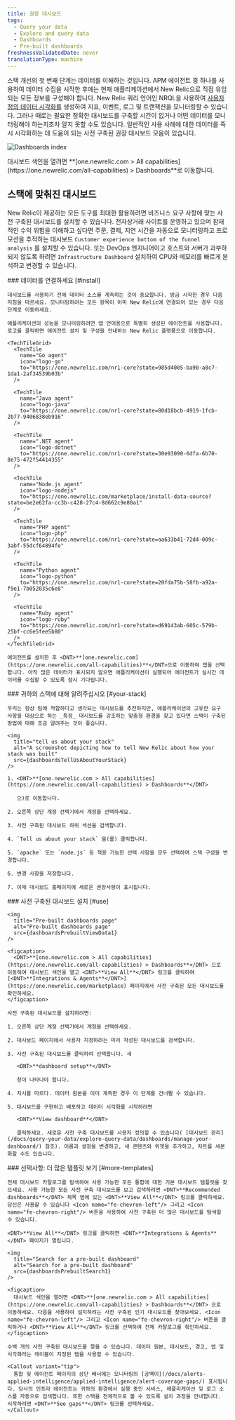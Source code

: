 ```yaml
---
title: 권장 대시보드
tags:
  - Query your data
  - Explore and query data
  - Dashboards
  - Pre-built dashboards
freshnessValidatedDate: never
translationType: machine
---
```






스택 개선의 첫 번째 단계는 데이터를 이해하는 것입니다. APM 에이전트 중 하나를 사용하여 데이터 수집을 시작한 후에는 현재 애플리케이션에서 New Relic으로 직접 유입되는 모든 정보를 구성해야 합니다. New Relic 쿼리 언어인 NRQL을 사용하여 [사용자 정의 데이터 시각화를](/docs/query-your-data/explore-query-data/dashboards/introduction-dashboards/) 생성하여 지표, 이벤트, 로그 및 트랜잭션을 모니터링할 수 있습니다. 그러나 때로는 필요한 정확한 대시보드를 구축할 시간이 없거나 어떤 데이터를 모니터링해야 하는지조차 알지 못할 수도 있습니다. 일반적인 사용 사례에 대한 데이터를 즉시 시각화하는 데 도움이 되는 사전 구축된 권장 대시보드 모음이 있습니다.

<img
  title="Dashboards index"
  alt="Dashboards index"
  src={dashboardsDashboardIndex1}
/>

<figcaption>
  대시보드 색인을 열려면 <DNT>**[one.newrelic.com > All capabilities](https://one.newrelic.com/all-capabilities) > Dashboards**</DNT>로 이동합니다.
</figcaption>

## 스택에 맞춰진 대시보드

New Relic이 제공하는 모든 도구를 최대한 활용하려면 비즈니스 요구 사항에 맞는 사전 구축된 대시보드를 설치할 수 있습니다. 전자상거래 사이트를 운영하고 있으며 잠재적인 수익 위험을 이해하고 싶다면 주문, 결제, 지연 시간을 자동으로 모니터링하고 프로모션을 추적하는 대시보드 `Customer experience bottom of the funnel analysis` 를 설치할 수 있습니다. 또는 DevOps 엔지니어이고 호스트와 서버가 과부하되지 않도록 하려면 `Infrastructure Dashboard` 설치하여 CPU와 메모리를 빠르게 분석하고 변경할 수 있습니다.

<Steps>
  <Step>
    ### 데이터를 연결하세요 [#install]

    대시보드를 사용하기 전에 데이터 소스를 계측하는 것이 중요합니다. 방금 시작한 경우 다음 지침을 따르세요. 모니터링하려는 모든 항목이 이미 New Relic에 연결되어 있는 경우 다음 단계로 이동하세요.

    애플리케이션의 성능을 모니터링하려면 앱 언어용으로 특별히 생성된 에이전트를 사용합니다. 로고를 클릭하면 에이전트 설치 및 구성을 안내하는 New Relic 플랫폼으로 이동합니다.

    <TechTileGrid>
      <TechTile
        name="Go agent"
        icon="logo-go"
        to="https://one.newrelic.com/nr1-core?state=985d4005-ba90-a8c7-1da1-2af34539b03b"
      />

      <TechTile
        name="Java agent"
        icon="logo-java"
        to="https://one.newrelic.com/nr1-core?state=80d18bcb-4919-1fcb-2b77-9406838eb916"
      />

      <TechTile
        name=".NET agent"
        icon="logo-dotnet"
        to="https://one.newrelic.com/nr1-core?state=30e93090-6dfa-6b70-8e75-472f54414355"
      />

      <TechTile
        name="Node.js agent"
        icon="logo-nodejs"
        to="https://one.newrelic.com/marketplace/install-data-source?state=be2e62fa-cc3b-c428-27c4-8d662c9e80a1"
      />

      <TechTile
        name="PHP agent"
        icon="logo-php"
        to="https://one.newrelic.com/nr1-core?state=aa633b41-72d4-009c-3abf-55dcf64894fe"
      />

      <TechTile
        name="Python agent"
        icon="logo-python"
        to="https://one.newrelic.com/nr1-core?state=20fda75b-58fb-a92a-f9e1-7b052035c6e8"
      />

      <TechTile
        name="Ruby agent"
        icon="logo-ruby"
        to="https://one.newrelic.com/nr1-core?state=d69143ab-605c-579b-25bf-cc6e5fee5b80"
      />
    </TechTileGrid>

    에이전트를 설치한 후 <DNT>**[one.newrelic.com](https://one.newrelic.com/all-capabilities)**</DNT>으로 이동하여 앱을 선택합니다. 아직 많은 데이터가 표시되지 않으면 애플리케이션이 실행되어 에이전트가 실시간 데이터를 수집할 수 있도록 잠시 기다립니다.
  </Step>

  <Step>
    ### 귀하의 스택에 대해 알려주십시오 [#your-stack]

    우리는 항상 팀에 적합하다고 생각되는 대시보드를 추천하지만, 애플리케이션의 고유한 요구 사항을 대상으로 하는 _특정_ 대시보드를 강조하는 맞춤형 환경을 찾고 있다면 스택이 구축된 방법에 대해 조금 알려주는 것이 좋습니다.

    <img
      title="tell us about your stack"
      alt="A screenshot depicting how to tell New Relic about how your stack was built"
      src={dashboardsTellUsAboutYourStack}
    />

    1. <DNT>**[one.newrelic.com > All capabilities](https://one.newrelic.com/all-capabilities) > Dashboards**</DNT>

       으)로 이동합니다.

    2. 오른쪽 상단 계정 선택기에서 계정을 선택하세요.

    3. 사전 구축된 대시보드 하위 섹션을 검색합니다.

    4. `Tell us about your stack` 을(를) 클릭합니다.

    5. `apache` 또는 `node.js` 등 적용 가능한 선택 사항을 모두 선택하여 스택 구성을 변경합니다.

    6. 변경 사항을 저장합니다.

    7. 이제 대시보드 홈페이지에 새로운 권장사항이 표시됩니다.
  </Step>

  <Step>
    ### 사전 구축된 대시보드 설치 [#use]

    <img
      title="Pre-built dashboards page"
      alt="Pre-built dashboards page"
      src={dashboardsPrebuiltViewData1}
    />

    <figcaption>
      <DNT>**[one.newrelic.com > All capabilities](https://one.newrelic.com/all-capabilities) > Dashboards**</DNT> 으로 이동하여 대시보드 색인을 열고 <DNT>**View All**</DNT> 링크를 클릭하여 [<DNT>**Integrations & Agents**</DNT>](https://one.newrelic.com/marketplace) 페이지에서 사전 구축된 모든 대시보드를 확인하세요.
    </figcaption>

    사전 구축된 대시보드를 설치하려면:

    1. 오른쪽 상단 계정 선택기에서 계정을 선택하세요.

    2. 대시보드 페이지에서 사용자 지정하려는 미리 작성된 대시보드를 검색합니다.

    3. 사전 구축된 대시보드를 클릭하여 선택합니다. 새

       <DNT>**dashboard setup**</DNT>

       창이 나타나야 합니다.

    4. 지시를 따르다. 데이터 원본을 이미 계측한 경우 이 단계를 건너뛸 수 있습니다.

    5. 대시보드를 구현하고 배포하고 데이터 시각화를 시작하려면

       <DNT>**View dashboard**</DNT>

       클릭하세요. 새로운 사전 구축 대시보드를 사용자 정의할 수 있습니다( [대시보드 관리](/docs/query-your-data/explore-query-data/dashboards/manage-your-dashboard/) 참조). 이름과 설정을 변경하고, 새 콘텐츠와 위젯을 추가하고, 차트를 세분화할 수도 있습니다.
  </Step>

  <Step>
    ### 선택사항: 더 많은 템플릿 보기 [#more-templates]

    전체 대시보드 카탈로그를 탐색하여 사용 가능한 모든 통합에 대한 기본 대시보드 템플릿을 찾으세요. 사용 가능한 모든 사전 구축 대시보드를 보고 검색하려면 <DNT>**Recommended dashboards**</DNT> 제목 옆에 있는 <DNT>**View All**</DNT> 링크를 클릭하세요. 당신은 사용할 수 있습니다 <Icon name="fe-chevron-left"/> 그리고 <Icon name="fe-chevron-right"/> 버튼을 사용하여 사전 구축된 더 많은 대시보드를 탐색할 수 있습니다.

    <DNT>**View All**</DNT> 링크를 클릭하면 <DNT>**Integrations & Agents**</DNT> 페이지가 열립니다.

    <img
      title="Search for a pre-built dashboard"
      alt="Search for a pre-built dashboard"
      src={dashboardsPrebuiltSearch1}
    />

    <figcaption>
      대시보드 색인을 열려면 <DNT>**[one.newrelic.com > All capabilities](https://one.newrelic.com/all-capabilities) > Dashboards**</DNT> 으로 이동하세요. 다음을 사용하여 설치하려는 사전 구축된 인기 대시보드를 찾아보세요. <Icon name="fe-chevron-left"/> 그리고 <Icon name="fe-chevron-right"/> 버튼을 클릭하거나 <DNT>**View All**</DNT> 링크를 선택하여 전체 카탈로그를 확인하세요.
    </figcaption>

    수백 개의 사전 구축된 대시보드를 찾을 수 있습니다. 데이터 원본, 대시보드, 경고, 앱 및 시각화라는 레이블이 지정된 탭을 사용할 수 있습니다.

    <Callout variant="tip">
      통합 및 에이전트 페이지의 상단 배너에는 모니터링의 [공백이](/docs/alerts-applied-intelligence/applied-intelligence/alert-coverage-gaps/) 표시됩니다. 당사의 인프라 에이전트는 귀하의 환경에서 실행 중인 서비스, 애플리케이션 및 로그 소스를 자동으로 검색합니다. 또한 스택을 전체적으로 볼 수 있도록 설치 과정을 안내합니다. 시작하려면 <DNT>**See gaps**</DNT> 링크를 선택하세요.
    </Callout>
  </Step>
</Steps>